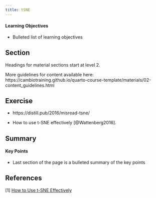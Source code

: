```yaml
---
title: tSNE
---
```


::: {.callout-tip}
#### Learning Objectives

- Bulleted list of learning objectives
:::


## Section

Headings for material sections start at level 2. 

More guidelines for content available here: https://cambiotraining.github.io/quarto-course-template/materials/02-content_guidelines.html


## Exercise

* https://distill.pub/2016/misread-tsne/

* How to use t-SNE effectively [@Wattenberg2016].


## Summary

::: {.callout-tip}
#### Key Points

- Last section of the page is a bulleted summary of the key points
:::


## References

[1] [How to Use t-SNE Effectively](https://distill.pub/2016/misread-tsne/)
